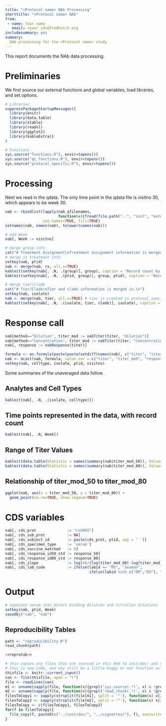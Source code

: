 ```yaml
---
title: "<Protocol name> NAb Processing"
shorttitle: "<Protocol name> NAb"
from:
 - name: Your name
   email: <your_id>@fredhutch.org
includesummary: yes
summary: 
  NAb processing for the <Protocol name> study 
---
```


<!--
Program Name: preprocess_nab.Rmd
Creation Date: 1/1/2010
Full name of author: Your name
Project or Protocol: <Protocol name>
Purpose or description of program: NAb data processing
Location of program: git@github.com/FredHutch/<protocol name>.git
Location of input data: git@github.com/FredHutch/<protocol name>.git
-->

This report documents the <Protocol name> NAb data processing.

# Preliminaries
We first source our external functions and global variables, load libraries, and set options.

```r

# Libraries
suppressPackageStartupMessages({
  library(knitr)
  library(data.table)
  library(xtable)
  library(readxl)
  library(ggplot2)
  library(kableExtra)}
)

# Functions
sys.source("functions.R"), envir=topenv())
sys.source("qc_functions.R"), envir=topenv())
sys.source("protocol_specific.R"), envir=topenv())
```

# Processing
Next we read in the qdata. The only time point in the qdata file is visitno 30, which appears to be week 30.

```r
nab <- rbindlist(lapply(nab_qfilenames,
                        function(x){fread(file.path("..", "inst", "extdata", x))[, sourcefile := x]}),
                 use.names=TRUE, fill=TRUE)
setnames(nab, names(nab), tolower(names(nab)))

# add Week
nab[, Week := visitno]
```

```r
# merge group info
cat("# Treatment Assignment\nTreatment assignment information is merged in.\n")
# merge in treatment info
setkey(nab, ptid)
nab <- merge(nab, rx, all.x=TRUE)
kableit(setkey(nab[, .N, .(group)], group), caption = "Record count by group")
kableit(setkey(nab[, .N, .(ptid, group)], group, ptid), caption = "Record count by group and ptid")
```

```r
# merge tier/clade
cat("# Tier/Clade\nTier and clade information is merged in.\n")
setkey(nab, isolate)
nab <- merge(nab, tier, all.x=TRUE) # tier is created in protocol_specific.R
kableit(setkey(nab[, .N, .(isolate, tier, clade)], isolate), caption = "Record count by isolate")
```


# Response call
```r
nab[method=="Dilution", titer_mod := nabTiter(titer, "dilution")]
nab[method=="Concentration", titer_mod := nabTiter(titer, "Concentration")]
nab[, response := nabResponse(titer)]

formula <- as.formula(paste(paste(setdiff(names(nab), c("titer", "titer_mod", "response", "poscrit")), collapse = " + "), "~ poscrit"))
nab <- dcast(nab, formula, value.var = c("titer", "titer_mod", "response"))
setkey(nab, celltype, isolate, ptid, visitno)
```

Some summaries of the unaveraged data follow.

## Analytes and Cell Types
```r
kableit(nab[, .N, .(isolate, celltype)])
```

## Time points represented in the data, with record count
```r
kableit(nab[, .N, Week])
```

## Range of Titer Values
```r
kableit(data.table(Statistic = names(summary(nab$titer_mod_50)), Value=as.numeric(summary(nab$titer_mod_50))), caption = "Summary of 50% positive criteria titers")
kableit(data.table(Statistic = names(summary(nab$titer_mod_80)), Value=as.numeric(summary(nab$titer_mod_80))), caption = "Summary of 80% positive criteria titers")
```

## Relationship of titer_mod_50 to titer_mod_80
```r
ggplot(nab, aes(x = titer_mod_50, y = titer_mod_80)) +
  geom_point(na.rm=TRUE, show.legend=TRUE)
```

# CDS variables
```r
nab[, cds_prot              := "cvd465"]
nab[, cds_sub_prot          := NA]
nab[, cds_subject_id        := paste(cds_prot, ptid, sep = ' ')]
nab[, cds_specimen_type     := 'serum']
nab[, cds_vaccine_matched   := 0]
nab[, cds_response_id50_std := response_50]
nab[, cds_response_id80_std := response_80]
nab[, cds_slope             := log(4)/(log(titer_mod_80)-log(titer_mod_50))]
nab[, cds_lab_code          := ifelse(labid == "MS", "Seaman",
                                      ifelse(labid %in% c("DM","DU"), "Montefiori", labid))]
```

# Output
```r
# separate serum into direct binding dilution and titration dilutions
setkey(nab, ptid, Week)
saveObj("nab", "nab")
```

## Reproducibility Tables

```r
path <- "reproducibility.R")
read_chunk(path)
```

```r
<<reprotab>>
```

```r
# this copies any files that are sourced in this Rmd to inst/doc/ and vignettes/ so that the package vignettes build properly at installation
# this is new code, and may still be a little buggy or not function as expectged, particularly on Windows
thisfile <- knitr::current_input()
con <- file(thisfile, open = "r")
file <- readLines(con)
m1 <- unname(sapply(file, function(x){grepl('sys.source(.*)', x) & !grepl('unname', x)}))
m2 <- unname(sapply(file, function(x){grepl('read_chunk(.*)', x) & !grepl('unname', x)}))
filesToCopy1 <- sapply(strsplit(file[m1], split = '"'), function(x) x[2])
filesToCopy2 <- sapply(strsplit(file[m2], split = '"'), function(x) x[2])
filesToCopy <- c(filesToCopy1, filesToCopy2)
for(f in filesToCopy){
  file_copy(f, paste0(c("../inst/doc/", "../vignettes/"), f), overwrite = TRUE)
}
```

